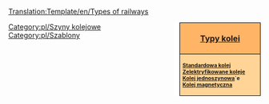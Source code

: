<noinclude>[[Translation:Template/en/Types of railways]]</noinclude><noinclude></noinclude><div style="float:right; padding-left:12px; background:#ffffff;">
<div style="width:150px; border:1px solid #000000; background:#ffb466; padding:5px; -moz-border-radius-topleft:5px; -moz-border-radius-topright:5px; font-size: 12pt;">
<center><strong><font size="3">[[en/Manual/Base Set/Types of railway|Typy kolei]]</font></strong></center>
</div>
<div style="width:150px;  border:1px solid black; border-top-width: 0px; background:#ffd496; padding:5px; -moz-border-radius-bottomleft:5px; -moz-border-radius-bottomright:8px; font-size: 8pt;">
<strong>
[[pl/<!--Railways-->Tory kolejowe|Standardowa kolej]]<br/>
[[pl/<!--Electrified railways-->Zelektryfikowane koleje|Zelektryfikowane koleje]]<br/>
[[en/Manual/Base Set/Monorail|Kolej jednoszynowa]]`e<br/>
[[en/Manual/Base Set/MagLev|Kolej magnetyczna]]
</strong>
</div>
</div>
<includeonly><!--[[Category:Railways]]-->[[Category:pl/Szyny kolejowe]]</includeonly><noinclude>[[Category:pl/Szablony]]</noinclude>